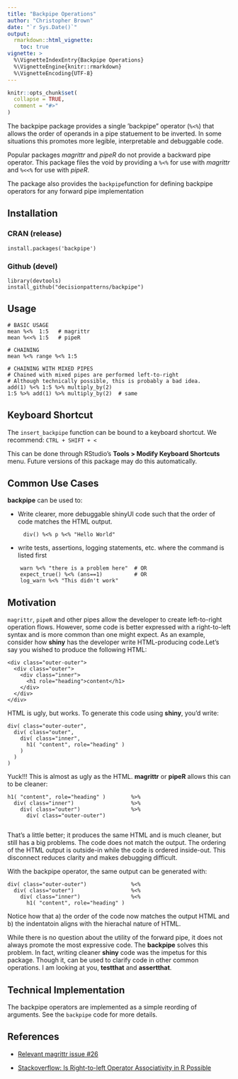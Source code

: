 ```yaml
---
title: "Backpipe Operations"
author: "Christopher Brown"
date: "`r Sys.Date()`"
output:
  rmarkdown::html_vignette:
    toc: true
vignette: >
  %\VignetteIndexEntry{Backpipe Operations}
  %\VignetteEngine{knitr::rmarkdown}
  %\VignetteEncoding{UTF-8}
---
```


```r
knitr::opts_chunk$set(
  collapse = TRUE,
  comment = "#>"
)
```

The backpipe package provides a single 'backpipe" operator (`%<%`) that allows
the order of operands in a pipe statuement to be inverted.  In some
situations this promotes more legible, interpretable and debuggable code. 

Popular packages *magrittr* and *pipeR* do not provide a backward pipe operator. 
This package files the void by providing a `%<%` for use with *magrittr* and 
`%<<%` for use with *pipeR*. 

The package also provides the `backpipe`function for defining backpipe operators 
for any forward pipe implementation


## Installation

### CRAN (release)

    install.packages('backpipe')


### Github (devel)

    library(devtools)
    install_github("decisionpatterns/backpipe")


## Usage

    # BASIC USAGE
    mean %<%  1:5   # magrittr
    mean %<<% 1:5   # pipeR
     
    # CHAINING 
    mean %<% range %<% 1:5
     
    # CHAINING WITH MIXED PIPES
    # Chained with mixed pipes are performed left-to-right
    # Although technically possible, this is probably a bad idea.
    add(1) %<% 1:5 %>% multiply_by(2)
    1:5 %>% add(1) %>% multiply_by(2)  # same


## Keyboard Shortcut

The `insert_backpipe` function can be bound to a keyboard shortcut. We 
recommend: `CTRL + SHIFT + <` 

This can be done through RStudio's **Tools > Modify Keyboard Shortcuts** menu. 
Future versions of this package may do this automatically.


## Common Use Cases

**backpipe** can be used to:

* Write clearer, more debuggable shinyUI code such that the order of 
code matches the HTML output.
````
     div() %<% p %<% "Hello World"
````

* write tests, assertions, logging statements, etc. where the command is listed
first
````
    warn %<% "there is a problem here"  # OR 
    expect_true() %<% (ans==1)          # OR  
    log_warn %<% "This didn't work"
````


## Motivation

`magrittr`, `pipeR` and other pipes allow the developer to create left-to-right
operation flows.  However, some code is better expressed with a right-to-left 
syntax and is more common than one might expect. As an example, consider how 
**shiny** has the developer write HTML-producing code.Let's say you wished to 
produce the following HTML:  

    <div class="outer-outer">
      <div class="outer">
        <div class="inner">
          <h1 role="heading">content</h1>
        </div>
      </div>
    </div> 
    
HTML is ugly, but works.  To generate this code using **shiny**, you'd write: 

    div( class="outer-outer", 
      div( class="outer",
        div( class="inner",
          h1( "content", role="heading" )
        )
      )
    )

Yuck!!! This is almost as ugly as the HTML.  **magrittr** or **pipeR**
allows this can to be cleaner:

    h1( "content", role="heading" )        %>%
      div( class="inner")                  %>%
        div( class="outer")                %>% 
          div( class="outer-outer")      
      
That's a little better; it produces the same HTML and is much cleaner, but still
has a big problems. The code does not match the output.  The ordering of the 
HTML output is outside-in while the code is ordered inside-out. This disconnect
reduces clarity and makes debugging difficult.

With the backpipe operator, the same output can be generated with:
      
    div( class="outer-outer")              %<%
      div( class="outer")                  %<% 
        div( class="inner")                %<% 
          h1( "content", role="heading" ) 

Notice how that a) the order of the code now matches the output HTML and b) the 
indentatoin aligns with the hierachal nature of HTML.

While there is no question about the utility of the forward pipe, it does not 
always promote the most expressive code. The **backpipe** solves this problem.
In fact, writing cleaner **shiny** code was the impetus for this package. Though 
it, can be used to clarify code in other common operations.  I am looking at you,
**testthat** and **assertthat**.    
   

## Technical Implementation

The backpipe operators are implemented as a simple reording of arguments. See 
the `backpipe` code for more details.


## References

 * [Relevant magrittr issue #26](https://github.com/smbache/magrittr/issues/26)

 * [Stackoverflow: Is Right-to-left Operator Associativity in R Possible ](http://stackoverflow.com/questions/31305342/is-right-to-left-operator-associativity-in-r-possible)
